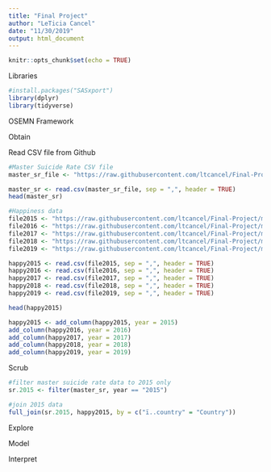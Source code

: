 ```yaml
---
title: "Final Project"
author: "LeTicia Cancel"
date: "11/30/2019"
output: html_document
---
```


```r
knitr::opts_chunk$set(echo = TRUE)
```

Libraries
```r
#install.packages("SASxport")
library(dplyr)
library(tidyverse)

```


OSEMN Framework

Obtain

Read CSV file from Github
```r
#Master Suicide Rate CSV file
master_sr_file <- "https://raw.githubusercontent.com/ltcancel/Final-Project/master/Global_Suicide_Rate.csv"

master_sr <- read.csv(master_sr_file, sep = ",", header = TRUE)
head(master_sr)

#Happiness data
file2015 <- "https://raw.githubusercontent.com/ltcancel/Final-Project/master/2015.csv"
file2016 <- "https://raw.githubusercontent.com/ltcancel/Final-Project/master/2016.csv"
file2017 <- "https://raw.githubusercontent.com/ltcancel/Final-Project/master/2017.csv"
file2018 <- "https://raw.githubusercontent.com/ltcancel/Final-Project/master/2018.csv"
file2019 <- "https://raw.githubusercontent.com/ltcancel/Final-Project/master/2019.csv"

happy2015 <- read.csv(file2015, sep = ",", header = TRUE)
happy2016 <- read.csv(file2016, sep = ",", header = TRUE)
happy2017 <- read.csv(file2017, sep = ",", header = TRUE)
happy2018 <- read.csv(file2018, sep = ",", header = TRUE)
happy2019 <- read.csv(file2019, sep = ",", header = TRUE)

head(happy2015)

happy2015 <- add_column(happy2015, year = 2015)
add_column(happy2016, year = 2016)
add_column(happy2017, year = 2017)
add_column(happy2018, year = 2018)
add_column(happy2019, year = 2019)
```


Scrub
```r
#filter master suicide rate data to 2015 only
sr.2015 <- filter(master_sr, year == "2015")

#join 2015 data
full_join(sr.2015, happy2015, by = c("ï..country" = "Country"))

```


Explore


Model


Interpret